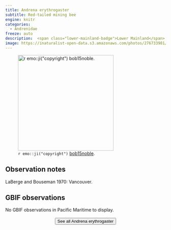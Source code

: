 ```yaml
---
title: Andrena erythrogaster
subtitle: Red-tailed mining bee
engine: knitr
categories:
  - Andrenidae
freeze: auto
description:  <span class="lower-mainland-badge">Lower Mainland</span>
image: https://inaturalist-open-data.s3.amazonaws.com/photos/276733981/medium.jpg
---
```

![`r emo::ji("copyright")` [bob15noble ](https://inaturalist.ca/photos/276733981).](https://inaturalist-open-data.s3.amazonaws.com/photos/276733981/medium.jpg){height=300}

## Observation notes  
LaBerge and Bouseman 1970: <span class="hl-place-name">Vancouver</span>.

## GBIF observations  
No GBIF observations in Pacific Maritime to display.
<br><br>
<center>


<a href="https://www.zoology.ubc.ca/entomology/main/Hymenoptera/Andrenidae/Andrena%20erythrogaster.php"><button type="button" class="btn btn-secondary">See all Andrena erythrogaster <i class="fa-solid fa-arrow-up-right-from-square"></i> </button></a>
</center>
